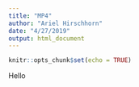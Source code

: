 ```yaml
---
title: "MP4"
author: "Ariel Hirschhorn"
date: "4/27/2019"
output: html_document
---
```


```r
knitr::opts_chunk$set(echo = TRUE)
```

Hello
